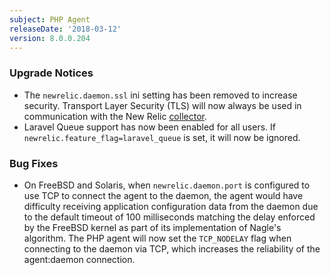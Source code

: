 ```yaml
---
subject: PHP Agent
releaseDate: '2018-03-12'
version: 8.0.0.204
---
```


### Upgrade Notices

* The `newrelic.daemon.ssl` ini setting has been removed to increase security. Transport Layer Security (TLS) will now always be used in communication with the New Relic [collector](/docs/accounts-partnerships/education/getting-started-new-relic/glossary#collector).
* Laravel Queue support has now been enabled for all users. If `newrelic.feature_flag=laravel_queue` is set, it will now be ignored.

### Bug Fixes

* On FreeBSD and Solaris, when `newrelic.daemon.port` is configured to use TCP to connect the agent to the daemon, the agent would have difficulty receiving application configuration data from the daemon due to the default timeout of 100 milliseconds matching the delay enforced by the FreeBSD kernel as part of its implementation of Nagle's algorithm. The PHP agent will now set the `TCP_NODELAY` flag when connecting to the daemon via TCP, which increases the reliability of the agent:daemon connection.
